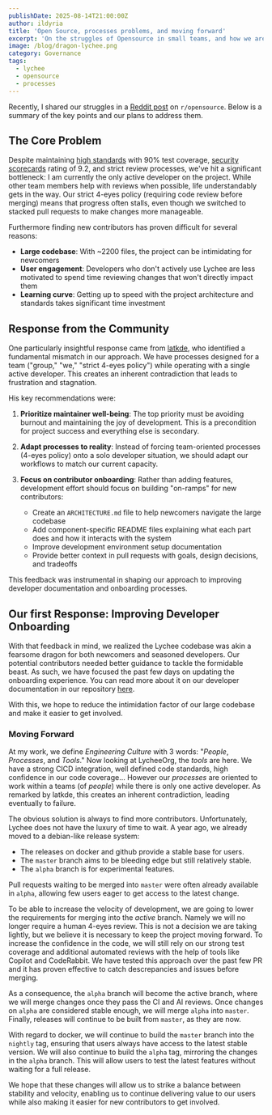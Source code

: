 ```yaml
---
publishDate: 2025-08-14T21:00:00Z
author: ildyria
title: 'Open Source, processes problems, and moving forward'
excerpt: 'On the struggles of Opensource in small teams, and how we are addressing them'
image: /blog/dragon-lychee.png
category: Governance
tags:
  - lychee
  - opensource
  - processes
---
```


Recently, I shared our struggles in a [Reddit post](https://www.reddit.com/r/opensource/comments/1mn8ew8/lychee_and_opensource_struggles/) on `r/opensource`. 
Below is a summary of the key points and our plans to address them.

## The Core Problem

Despite maintaining [high standards](https://www.bestpractices.dev/en/projects/2855) with 90% test coverage, [security scorecards](https://securityscorecards.dev/viewer/?uri=github.com/LycheeOrg/Lychee) rating of 9.2, and strict review processes, we've hit a significant bottleneck: I am currently the only active developer on the project. While other team members help with reviews when possible, life understandably gets in the way. Our strict 4-eyes policy (requiring code review before merging) means that progress often stalls, even though we switched to stacked pull requests to make changes more manageable.

Furthermore finding new contributors has proven difficult for several reasons:
- **Large codebase**: With ~2200 files, the project can be intimidating for newcomers
- **User engagement**: Developers who don't actively use Lychee are less motivated to spend time reviewing changes that won't directly impact them
- **Learning curve**: Getting up to speed with the project architecture and standards takes significant time investment

## Response from the Community

One particularly insightful response came from [latkde](https://www.reddit.com/r/opensource/comments/1mn8ew8/comment/n83naux/), who identified a fundamental mismatch in our approach. We have processes designed for a team ("group," "we," "strict 4-eyes policy") while operating with a single active developer. This creates an inherent contradiction that leads to frustration and stagnation.

His key recommendations were:

1. **Prioritize maintainer well-being**: The top priority must be avoiding burnout and maintaining the joy of development. This is a precondition for project success and everything else is secondary.

2. **Adapt processes to reality**: Instead of forcing team-oriented processes (4-eyes policy) onto a solo developer situation, we should adapt our workflows to match our current capacity.

3. **Focus on contributor onboarding**: Rather than adding features, development effort should focus on building "on-ramps" for new contributors:
   - Create an `ARCHITECTURE.md` file to help newcomers navigate the large codebase
   - Add component-specific README files explaining what each part does and how it interacts with the system
   - Improve development environment setup documentation
   - Provide better context in pull requests with goals, design decisions, and tradeoffs

This feedback was instrumental in shaping our approach to improving developer documentation and onboarding processes.

## Our first Response: Improving Developer Onboarding

With that feedback in mind, we realized the Lychee codebase was akin a fearsome dragon for both newcomers and seasoned developers.
Our potential contributors needed better guidance to tackle the formidable beast. As such, we have focused the past few days on updating the onboarding experience. You can read more about it on our developer documentation in our repository [here](https://github.com/LycheeOrg/Lychee/tree/master/docs). 

With this, we hope to reduce the intimidation factor of our large codebase and make it easier to get involved.

### Moving Forward

At my work, we define *Engineering Culture* with 3 words: "*People*, *Processes*, and *Tools*." Now looking at LycheeOrg, the *tools* are here.
We have a strong CICD integration, well defined code standards, high confidence in our code coverage...
However our *processes* are oriented to work within a teams (of *people*) while there is only one active developer. As remarked by latkde, this creates an inherent contradiction, leading eventually to failure.

The obvious solution is always to find more contributors. Unfortunately, Lychee does not have the luxury of time to wait.
A year ago, we already moved to a debian-like release system:
- The releases on docker and github provide a stable base for users.
- The `master` branch aims to be bleeding edge but still relatively stable.
- The `alpha` branch is for experimental features.

Pull requests waiting to be merged into `master` were often already available in `alpha`, allowing few users eager to get access to the latest change.

To be able to increase the velocity of development, we are going to lower the requirements for merging into the *active* branch.
Namely we will no longer require a human 4-eyes review. This is not a decision we are taking lightly, but we believe it is necessary to keep the project moving forward. To increase the confidence in the code, we will still rely on our strong test coverage and additional automated reviews with the help of tools like Copilot and CodeRabbit. We have tested this approach over the past few PR and it has proven effective to catch descrepancies and issues before merging.

As a consequence, the `alpha` branch will become the active branch, where we will merge changes once they pass the CI and AI reviews.
Once changes on `alpha` are considered stable enough, we will merge `alpha` into `master`. Finally, releases will continue to be built from `master`, as they are now.

With regard to docker, we will continue to build the `master` branch into the `nightly` tag, ensuring that users always have access to the latest stable version. We will also continue to build the `alpha` tag, mirroring the changes in the `alpha` branch. This will allow users to test the latest features without waiting for a full release. 

We hope that these changes will allow us to strike a balance between stability and velocity, enabling us to continue delivering value to our users while also making it easier for new contributors to get involved.

